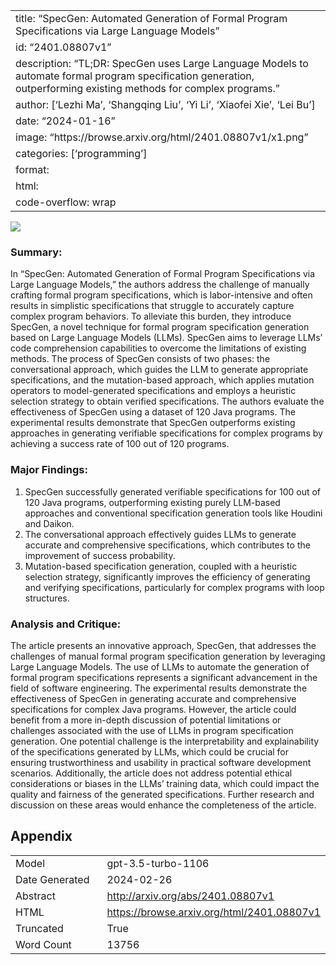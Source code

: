 
---
title: "SpecGen: Automated Generation of Formal Program Specifications via Large Language Models"
id: "2401.08807v1"
description: "TL;DR: SpecGen uses Large Language Models to automate formal program specification generation, outperforming existing methods for complex programs."
author: ['Lezhi Ma', 'Shangqing Liu', 'Yi Li', 'Xiaofei Xie', 'Lei Bu']
date: "2024-01-16"
image: "https://browse.arxiv.org/html/2401.08807v1/x1.png"
categories: ['programming']
format:
  html:
    code-overflow: wrap
---

![](https://browse.arxiv.org/html/2401.08807v1/x1.png)

### **Summary:**

In "SpecGen: Automated Generation of Formal Program Specifications via Large Language Models," the authors address the challenge of manually crafting formal program specifications, which is labor-intensive and often results in simplistic specifications that struggle to accurately capture complex program behaviors. To alleviate this burden, they introduce SpecGen, a novel technique for formal program specification generation based on Large Language Models (LLMs). SpecGen aims to leverage LLMs' code comprehension capabilities to overcome the limitations of existing methods. The process of SpecGen consists of two phases: the conversational approach, which guides the LLM to generate appropriate specifications, and the mutation-based approach, which applies mutation operators to model-generated specifications and employs a heuristic selection strategy to obtain verified specifications. The authors evaluate the effectiveness of SpecGen using a dataset of 120 Java programs. The experimental results demonstrate that SpecGen outperforms existing approaches in generating verifiable specifications for complex programs by achieving a success rate of 100 out of 120 programs.

### **Major Findings:**
1. SpecGen successfully generated verifiable specifications for 100 out of 120 Java programs, outperforming existing purely LLM-based approaches and conventional specification generation tools like Houdini and Daikon.
2. The conversational approach effectively guides LLMs to generate accurate and comprehensive specifications, which contributes to the improvement of success probability.
3. Mutation-based specification generation, coupled with a heuristic selection strategy, significantly improves the efficiency of generating and verifying specifications, particularly for complex programs with loop structures.

### **Analysis and Critique:**
The article presents an innovative approach, SpecGen, that addresses the challenges of manual formal program specification generation by leveraging Large Language Models. The use of LLMs to automate the generation of formal program specifications represents a significant advancement in the field of software engineering. The experimental results demonstrate the effectiveness of SpecGen in generating accurate and comprehensive specifications for complex Java programs. However, the article could benefit from a more in-depth discussion of potential limitations or challenges associated with the use of LLMs in program specification generation. One potential challenge is the interpretability and explainability of the specifications generated by LLMs, which could be crucial for ensuring trustworthiness and usability in practical software development scenarios. Additionally, the article does not address potential ethical considerations or biases in the LLMs' training data, which could impact the quality and fairness of the generated specifications. Further research and discussion on these areas would enhance the completeness of the article.

## Appendix

|          |          |
|----------|----------|
| Model     | gpt-3.5-turbo-1106       |
| Date Generated     | 2024-02-26       |
| Abstract | [http://arxiv.org/abs/2401.08807v1](http://arxiv.org/abs/2401.08807v1)        |
| HTML     | [https://browse.arxiv.org/html/2401.08807v1](https://browse.arxiv.org/html/2401.08807v1)       |
| Truncated       | True       |
| Word Count       | 13756       |